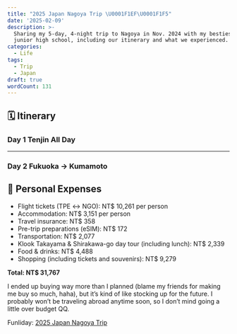 ```yaml
---
title: "2025 Japan Nagoya Trip \U0001F1EF\U0001F1F5"
date: '2025-02-09'
description: >-
  Sharing my 5-day, 4-night trip to Nagoya in Nov. 2024 with my besties from
  junior high school, including our itinerary and what we experienced.
categories:
  - Life
tags:
  - Trip
  - Japan
draft: true
wordCount: 131
---
```


## 🗓 Itinerary

### Day 1 Tenjin All Day

---

### Day 2 Fukuoka → Kumamoto

## 💸 Personal Expenses

- Flight tickets (TPE ↔ NGO): NT$ 10,261 per person
- Accommodation: NT$ 3,151 per person
- Travel insurance: NT$ 358
- Pre-trip preparations (eSIM): NT$ 172
- Transportation: NT$ 2,077
- Klook Takayama & Shirakawa-go day tour (including lunch): NT$ 2,339
- Food & drinks: NT$ 4,488
- Shopping (including tickets and souvenirs): NT$ 9,279

**Total: NT$ 31,767**

I ended up buying way more than I planned (blame my friends for making me buy so much, haha), but it’s kind of like stocking up for the future. I probably won’t be traveling abroad anytime soon, so I don’t mind going a little over budget QQ.

Funliday: [2025 Japan Nagoya Trip](https://www.funliday.com/kir4che/trips/66f85e44fe61811c13fb0bd9)
